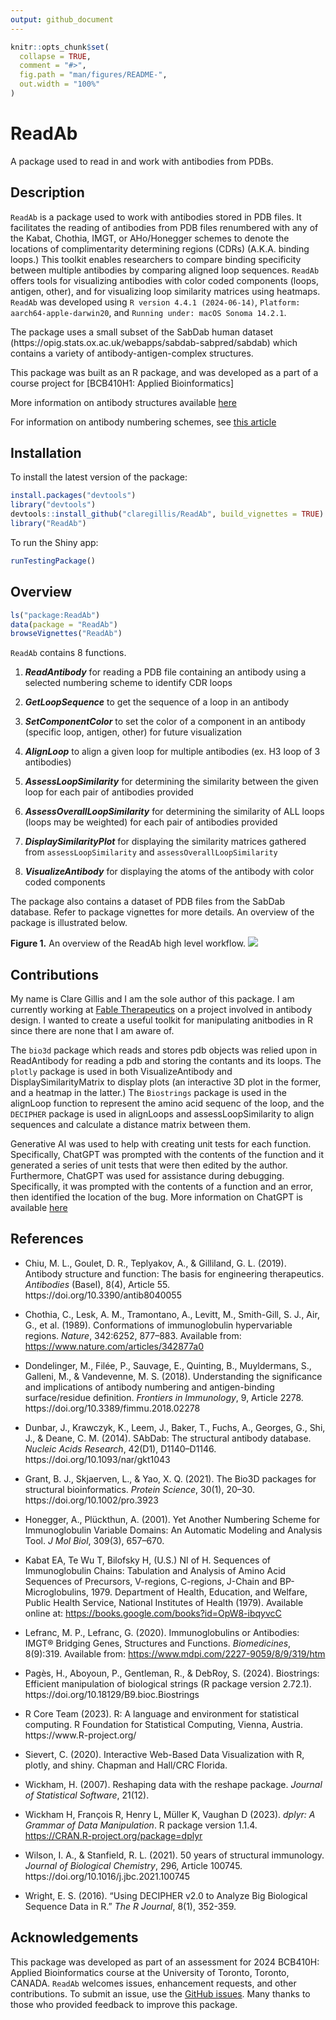 ```yaml
---
output: github_document
---
```


<!-- README.md is generated from README.Rmd. Please edit that file -->

```r
knitr::opts_chunk$set(
  collapse = TRUE,
  comment = "#>",
  fig.path = "man/figures/README-",
  out.width = "100%"
)
```
# ReadAb
A package used to read in and work with antibodies from PDBs.

## Description

`ReadAb` is a package used to work with antibodies stored in PDB files.
It facilitates the reading of antibodies from PDB files renumbered with 
any of the Kabat, Chothia, IMGT, or AHo/Honegger schemes to denote 
the locations of complimentarity determining regions (CDRs) (A.K.A. binding
loops.) This toolkit enables researchers to compare binding specificity between 
multiple antibodies by comparing aligned loop sequences. `ReadAb` offers tools for 
visualizing antibodies with color coded components (loops, antigen, other),
and for visualizing loop similarity matrices using heatmaps. `ReadAb` was developed
using `R version 4.4.1 (2024-06-14)`, `Platform: aarch64-apple-darwin20`, and
`Running under: macOS Sonoma 14.2.1`.

The package uses a small subset of the SabDab human dataset 
(https://opig.stats.ox.ac.uk/webapps/sabdab-sabpred/sabdab) which contains a 
variety of antibody-antigen-complex structures.

This package was built as an R package, and was developed as a part of a course
project for [BCB410H1: Applied Bioinformatics]

More information on antibody structures available [here](https://pmc.ncbi.nlm.nih.gov/articles/PMC8163984/#sec1)

For information on antibody numbering schemes, see [this article](https://www.frontiersin.org/journals/immunology/articles/10.3389/fimmu.2018.02278/full)

## Installation

To install the latest version of the package:
``` r
install.packages("devtools")
library("devtools")
devtools::install_github("claregillis/ReadAb", build_vignettes = TRUE)
library("ReadAb")
```

To run the Shiny app:
``` r
runTestingPackage()
``` 

## Overview

``` r
ls("package:ReadAb")
data(package = "ReadAb") 
browseVignettes("ReadAb")
```

`ReadAb` contains 8 functions.

1. ***ReadAntibody*** for reading a PDB file containing an antibody using a selected numbering scheme to identify CDR loops

2. ***GetLoopSequence*** to get the sequence of a loop in an antibody

3. ***SetComponentColor*** to set the color of a component in an antibody (specific loop, antigen, other) for future visualization

4. ***AlignLoop*** to align a given loop for multiple antibodies (ex. H3 loop of 3 antibodies)

5. ***AssessLoopSimilarity*** for determining the similarity between the given loop for each pair of antibodies provided

6. ***AssessOverallLoopSimilarity*** for determining the similarity of ALL loops (loops may be weighted) for each pair of antibodies provided

7. ***DisplaySimilarityPlot*** for displaying the similarity matrices gathered from `assessLoopSimilarity` and `assessOverallLoopSimilarity`

8. ***VisualizeAntibody*** for displaying the atoms of the antibody with color coded components

The package also contains a dataset of PDB files from the SabDab database. Refer to package vignettes for more details. An overview of the package is illustrated below. 

**Figure 1.** An overview of the ReadAb high level workflow.
![](./inst/extdata/GILLIS_C_A1.png)

## Contributions

My name is Clare Gillis and I am the sole author of this package. I am currently working at [Fable Therapeutics](https://www.fabletherapeutics.com/) on a project involved in antibody design. I wanted to create a useful toolkit for manipulating anitbodies in R since there are none that I am aware of.

The `bio3d` package which reads and stores pdb objects was relied upon in ReadAntibody for reading a pdb and storing the contants and its loops. The `plotly` package is used in both VisualizeAntibody and DisplaySimilarityMatrix to display plots (an interactive 3D plot in the former, and a heatmap in the latter.) The `Biostrings` package is used in the alignLoop function to represent the amino acid sequenc of the loop, and the `DECIPHER` package is used in alignLoops and assessLoopSimilarity to align sequences and calculate a distance matrix between them.

Generative AI was used to help with creating unit tests for each function. Specifically, ChatGPT was prompted with the contents of the function and it generated a series of unit tests that were then edited by the author. Furthermore, ChatGPT was used for assistance during debugging. Specifically, it was prompted with the contents of a function and an error, then identified the location of the bug. More information on ChatGPT is available [here](https://openai.com/index/chatgpt/)

## References

- Chiu, M. L., Goulet, D. R., Teplyakov, A., & Gilliland, G. L. (2019). Antibody structure and function: The basis for engineering therapeutics. *Antibodies* (Basel), 8(4), Article 55. https://doi.org/10.3390/antib8040055

- Chothia, C., Lesk, A. M., Tramontano, A., Levitt, M., Smith-Gill, S. J., Air, G., et al. (1989). Conformations of immunoglobulin hypervariable regions. *Nature*, 342:6252, 877–883. Available from: [https://www.nature.com/articles/342877a0](https://www.nature.com/articles/342877a0)

- Dondelinger, M., Filée, P., Sauvage, E., Quinting, B., Muyldermans, S., Galleni, M., & Vandevenne, M. S. (2018). Understanding the significance and implications of antibody numbering and antigen-binding surface/residue definition. *Frontiers in Immunology*, 9, Article 2278. https://doi.org/10.3389/fimmu.2018.02278

- Dunbar, J., Krawczyk, K., Leem, J., Baker, T., Fuchs, A., Georges, G., Shi, J., & Deane, C. M. (2014). SAbDab: The structural antibody database. *Nucleic Acids Research*, 42(D1), D1140–D1146. https://doi.org/10.1093/nar/gkt1043

- Grant, B. J., Skjaerven, L., & Yao, X. Q. (2021). The Bio3D packages for structural bioinformatics. *Protein Science*, 30(1), 20–30. https://doi.org/10.1002/pro.3923

- Honegger, A., Plückthun, A. (2001). Yet Another Numbering Scheme for Immunoglobulin Variable Domains: An Automatic Modeling and Analysis Tool. *J Mol Biol*, 309(3), 657–670.

- Kabat EA, Te Wu T, Bilofsky H, (U.S.) NI of H. Sequences of Immunoglobulin Chains: Tabulation and Analysis of Amino Acid Sequences of Precursors, V-regions, C-regions, J-Chain and BP-Microglobulins, 1979. Department of Health, Education, and Welfare, Public Health Service, National Institutes of Health (1979). Available online at: [https://books.google.com/books?id=OpW8-ibqyvcC](https://books.google.com/books?id=OpW8-ibqyvcC)

- Lefranc, M. P., Lefranc, G. (2020). Immunoglobulins or Antibodies: IMGT® Bridging Genes, Structures and Functions. *Biomedicines*, 8(9):319. Available from: [https://www.mdpi.com/2227-9059/8/9/319/htm](https://www.mdpi.com/2227-9059/8/9/319/htm)

- Pagès, H., Aboyoun, P., Gentleman, R., & DebRoy, S. (2024). Biostrings: Efficient manipulation of biological strings (R package version 2.72.1). https://doi.org/10.18129/B9.bioc.Biostrings

- R Core Team (2023). R: A language and environment for statistical computing. R Foundation for Statistical Computing, Vienna, Austria. https://www.R-project.org/

- Sievert, C. (2020). Interactive Web-Based Data Visualization with R, plotly, and shiny. Chapman and Hall/CRC Florida.

- Wickham, H. (2007). Reshaping data with the reshape package. *Journal of Statistical Software*, 21(12).

- Wickham H, François R, Henry L, Müller K, Vaughan D (2023). *dplyr: A Grammar of Data Manipulation*. R package version 1.1.4. [https://CRAN.R-project.org/package=dplyr](https://CRAN.R-project.org/package=dplyr)

- Wilson, I. A., & Stanfield, R. L. (2021). 50 years of structural immunology. *Journal of Biological Chemistry*, 296, Article 100745. https://doi.org/10.1016/j.jbc.2021.100745

- Wright, E. S. (2016). “Using DECIPHER v2.0 to Analyze Big Biological Sequence Data in R.” *The R Journal*, 8(1), 352-359.


## Acknowledgements

This package was developed as part of an assessment for 2024 BCB410H: Applied Bioinformatics course at the University of Toronto, Toronto, CANADA. `ReadAb` welcomes issues, enhancement requests, and other contributions. To submit an issue, use the [GitHub issues](https://github.com/claregillis/ReadAb/issues). Many thanks to those who provided feedback to improve this package.

